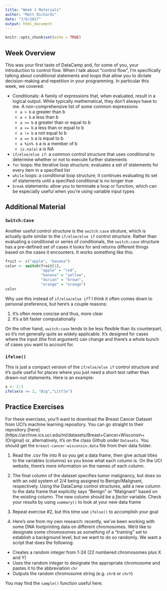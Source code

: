 ```yaml
---
title: "Week 1 Materials"
author: "Matt Richards"
date: "7/6/2017"
output: html_document
---
```


```r
knitr::opts_chunk$set(echo = TRUE)
```

## Week Overview

This was your first taste of DataCamp and, for some of you, your introduction to control flow. When I talk about "control flow", I'm specifically talking about conditional statements and loops that allow you to dictate decision-making and repetition in your programming. In particular this week, we covered:

* Conditionals: A family of expressions that, when evaluated, result in a logical output. While typically mathematical, they don't always have to me. A non-comprehensive list of some common expressions:
    * `a > b` a greater than b
    * `a < b` a less than b
    * `a >= b` a greater than or equal to b
    * `a <= b` a less than or equal to b
    * `a != b` a not equal to b
    * `a == b` a is equal to b
    * `a %in% b` a is a member of b
    * `is.na(a)` a is NA
* `if/else/else if`: a common control structure that uses conditional to determine whether or not to execute further statements
* `for` loops: the iterative loop structure; evaluates a set of statements for every item in a specified list
* `while` loops: a conditional loop structure; it continues evaluating its set of statements until a specified conditional is no longer true
* `break` statements: allow you to terminate a loop or function, which can be especially useful when you're using variable input types

## Additional Material

### `Switch:Case`

Another useful control structure is the `switch:case` struture, which is actually quite similar to the `if/else/else if` control structure. Rather than evaluating a conditional or series of conditionals, the `switch:case` structure has a pre-defined set of cases it looks for and returns different things based on the cases it encounters. It works something like this:

```r
fruit <- c("apple", "banana")
color <- switch(fruit[1], 
                "apple" = "red",
                "banana" = "yellow",
                "durian" = "brown",
                "orange" = "orange")
color
```

Why use this instead of `if/else/else if`? I think it often comes down to personal preference, but here's a couple reasons:

1. It's often more concise and thus, more clear
2. It's a bit faster computationally 

On the other hand, `switch:case` tends to be less flexible than its counterpart, so it's not generally quite as widely applicable. It's designed for cases where the input (the first argument) can change and there's a whole bunch of cases you want to account for. 

### `ifelse()`

This is just a compact version of the `if/else/else if` control structure and it's quite useful for places where you just need a short test rather than drawn-out statements. Here is an example:

```r
x <- 1:3
ifelse(x >= 2, "Big","Little")
```

## Practice Exercises

For these exercises, you'll want to download the Breast Cancer Dataset from UCI's machine learning repository. You can go straight to their repository [here](https://archive.ics.uci.edu/ml/datasets/Breast+Cancer+Wisconsin+(Original) or, alternatively, it's on the class Github under `Datasets`. You should get the `breast-cancer-wisconsin.data` file from their data folder.

1. Read the .csv file into R so you get a data frame, then give actual titles to the variables (columns) so you know what each column is. On the UCI website, there's more information on the names of each column. 

2. The final column of the dataset specifies tumor malignancy, but does so with an odd system of 2/4 being assigned to Benign/Malignant, respectively. Using the DataCamp control structures, add a new column to the data frame that explicitly says "Benign" or "Malignant" based on the existing column. The new column should be a *factor* variable. Check your results by using `summary()` to look at your new data frame

3. Repeat exercise #2, but this time use `ifelse()` to accomplish your goal

4. Here's one from my own research: recently, we've been working with some DNA footprinting data on different chromosomes. We'd like to designate some chromosomes as something of a "training" set to establish a background level, but we want to do so randomly. We want a script that does the following:

* Creates a random integer from 1-24 (22 numbered chromosomes plus X and Y)
* Uses the random integer to designate the appropriate chromosome and pastes it to the abbreviation `chr`
* Outputs the random chromosome string (e.g. `chr8` or `chrY`)

You may find the `sample()` function useful here. 

